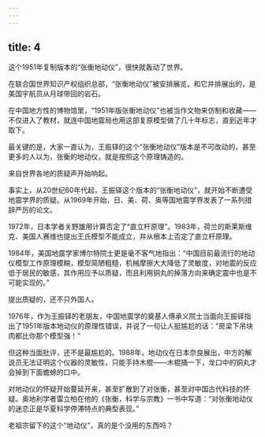 ```yaml
---
---
---
```

title: 4
---



这个1951年复制版本的“张衡地动仪”，很快就轰动了世界。

在联合国世界知识产权组织总部，“张衡地动仪”被安排展览，和它并排展出的，是美国宇航员从月球带回的岩石。

在中国地方性的博物馆里，“1951年版张衡地动仪”也被当作文物来仿制和收藏——不仅进入了教材，就连中国地震局也用这部复原模型做了几十年标志，直到近年才取下。

最关键的是，大家一直认为，王振铎的这个“张衡地动仪”版本是不可改动的，甚至更多的人以为，张衡的地动仪，就是按照这个原理铸造的。

来自世界各地的质疑声开始响起。

事实上，从20世纪60年代起，王振铎这个版本的“张衡地动仪”，就开始不断遭受地震学界的质疑。从1969年开始，日、美、荷、奥等国地震学界发表了一系列措辞严厉的论文。

1972年，日本学者关野雄用计算否定了“直立杆原理”。1983年，荷兰的斯莱斯维克、美国人赛维也提出王氏模型不能成立，并从根本上否定了直立杆原理。

1984年，美国地震学家博尔特院士更是毫不客气地指出：“中国目前最流行的地动仪模型工作原理模糊，模型简陋粗糙，机械摩擦大大降低了灵敏度，对地震的反应低于居民的敏感，其作用应予以质疑，而且利用铜丸的掉落方向来确定震中也是不可能实现的。”

提出质疑的，还不只外国人。

1976年，作为王振铎的老朋友，中国地震学的奠基人傅承义院士当面向王振铎指出了1951年版本地动仪的原理性错误，并说了一句让人挺尴尬的话：“房梁下吊块肉都比你那个模型强！”

但这种当面批评，还不是最尴尬的。1988年，地动仪在日本奈良展出，中方的解说员无法证明这个仪器的灵敏性，只能手持木棍——木棍捅一下，龙口中的铜丸才会掉到下面蟾蜍的口中。

对地动仪的怀疑开始蔓延开来，甚至扩散到了对张衡，甚至对中国古代科技的怀疑。奥地利学者雷立柏在他的《张衡，科学与宗教》一书中写道：“对张衡地动仪的迷恋正是华夏科学停滞特点的典型表现。”

老祖宗留下的这个“地动仪”，真的是个没用的东西吗？